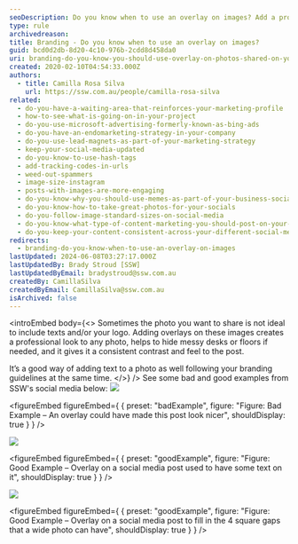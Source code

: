 ```yaml
---
seoDescription: Do you know when to use an overlay on images? Add a professional touch and consistency to your social media posts with overlays.
type: rule
archivedreason:
title: Branding - Do you know when to use an overlay on images?
guid: bcd0d2db-8d20-4c10-976b-2cdd8d458da0
uri: branding-do-you-know-you-should-use-overlay-on-photos-shared-on-your-social-media
created: 2020-02-10T04:54:33.000Z
authors:
  - title: Camilla Rosa Silva
    url: https://ssw.com.au/people/camilla-rosa-silva
related:
  - do-you-have-a-waiting-area-that-reinforces-your-marketing-profile
  - how-to-see-what-is-going-on-in-your-project
  - do-you-use-microsoft-advertising-formerly-known-as-bing-ads
  - do-you-have-an-endomarketing-strategy-in-your-company
  - do-you-use-lead-magnets-as-part-of-your-marketing-strategy
  - keep-your-social-media-updated
  - do-you-know-to-use-hash-tags
  - add-tracking-codes-in-urls
  - weed-out-spammers
  - image-size-instagram
  - posts-with-images-are-more-engaging
  - do-you-know-why-you-should-use-memes-as-part-of-your-business-social-media-content
  - do-you-know-how-to-take-great-photos-for-your-socials
  - do-you-follow-image-standard-sizes-on-social-media
  - do-you-know-what-type-of-content-marketing-you-should-post-on-your-socials
  - do-you-keep-your-content-consistent-across-your-different-social-media-platforms
redirects:
  - branding-do-you-know-when-to-use-an-overlay-on-images
lastUpdated: 2024-06-08T03:27:17.000Z
lastUpdatedBy: Brady Stroud [SSW]
lastUpdatedByEmail: bradystroud@ssw.com.au
createdBy: CamillaSilva
createdByEmail: CamillaSilva@ssw.com.au
isArchived: false
---
```


<introEmbed
  body={<>
Sometimes the photo you want to share is not ideal to include texts and/or your logo. Adding overlays on these images creates a professional look to any photo, helps to hide messy desks or floors if needed, and it gives it a consistent contrast and feel to the post.

It’s a good way of adding text to a photo as well following your branding guidelines at the same time.
  </>}
/>
See some bad and good examples from SSW's social media below:
![](/uploads/rules/branding-do-you-know-you-should-use-overlay-on-photos-shared-on-your-social-media/badexampleandreas.png)

<figureEmbed figureEmbed={ {
  preset: "badExample",
  figure: "Figure: Bad Example – An overlay could have made this post look nicer",
  shouldDisplay: true
} } />

![](/uploads/rules/branding-do-you-know-you-should-use-overlay-on-photos-shared-on-your-social-media/goode5videos.png)

<figureEmbed figureEmbed={ {
  preset: "goodExample",
  figure: "Figure: Good Example – Overlay on a social media post used to have some text on it",
  shouldDisplay: true
} } />

![](/uploads/rules/branding-do-you-know-you-should-use-overlay-on-photos-shared-on-your-social-media/goodeteamphoto.png)

<figureEmbed figureEmbed={ {
  preset: "goodExample",
  figure: "Figure: Good Example – Overlay on a social media post to fill in the 4 square gaps that a wide photo can have",
  shouldDisplay: true
} } />
